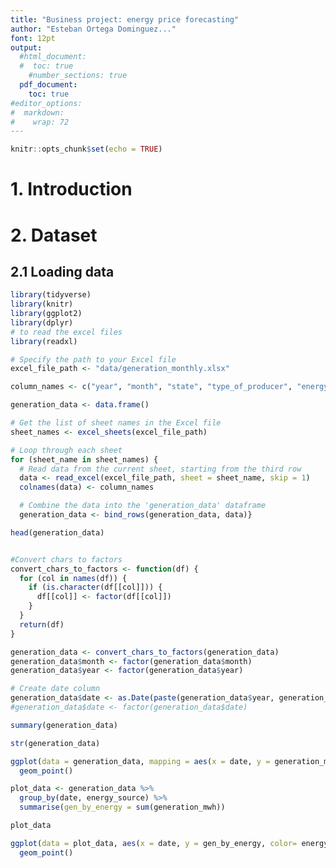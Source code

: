 ```yaml
---
title: "Business project: energy price forecasting"
author: "Esteban Ortega Dominguez..."
font: 12pt
output:
  #html_document:
  #  toc: true
    #number_sections: true
  pdf_document:
    toc: true
#editor_options:
#  markdown: 
#    wrap: 72
---
```


```r
knitr::opts_chunk$set(echo = TRUE)
```

# 1. Introduction

# 2. Dataset

## 2.1 Loading data

```r
library(tidyverse)
library(knitr)
library(ggplot2)
library(dplyr)
# to read the excel files
library(readxl)
```


```r
# Specify the path to your Excel file
excel_file_path <- "data/generation_monthly.xlsx"

column_names <- c("year", "month", "state", "type_of_producer", "energy_source", "generation_mwh")

generation_data <- data.frame()

# Get the list of sheet names in the Excel file
sheet_names <- excel_sheets(excel_file_path)

# Loop through each sheet
for (sheet_name in sheet_names) {
  # Read data from the current sheet, starting from the third row
  data <- read_excel(excel_file_path, sheet = sheet_name, skip = 1)
  colnames(data) <- column_names

  # Combine the data into the 'generation_data' dataframe
  generation_data <- bind_rows(generation_data, data)}

head(generation_data)


#Convert chars to factors
convert_chars_to_factors <- function(df) {
  for (col in names(df)) {
    if (is.character(df[[col]])) {
      df[[col]] <- factor(df[[col]])
    }
  }
  return(df)
}

generation_data <- convert_chars_to_factors(generation_data)
generation_data$month <- factor(generation_data$month)
generation_data$year <- factor(generation_data$year)

# Create date column
generation_data$date <- as.Date(paste(generation_data$year, generation_data$month, "01", sep = "-"))
#generation_data$date <- factor(generation_data$date)
```


```r
summary(generation_data)
```

```r
str(generation_data)
```


```r
ggplot(data = generation_data, mapping = aes(x = date, y = generation_mwh))+
  geom_point()
```

```r
plot_data <- generation_data %>%
  group_by(date, energy_source) %>%
  summarise(gen_by_energy = sum(generation_mwh))
```

```r
plot_data
```
```r
ggplot(data = plot_data, aes(x = date, y = gen_by_energy, color= energy_source)) +
  geom_point()
```

